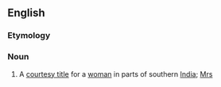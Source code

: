 ==English==

===Etymology===
{{etyl|sa|en}}

===Noun===
{{en-noun|-}}

# A [[courtesy title]] for a [[woman]] in parts of southern [[India]]; [[Mrs]]